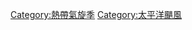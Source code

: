 {{Commonscat|Pacific hurricane seasons}}

[[Category:熱帶氣旋季|Category:熱帶氣旋季]]
[[Category:太平洋颶風|Category:太平洋颶風]]